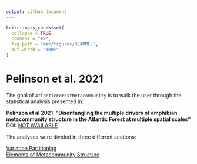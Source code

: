 ```yaml
---
output: github_document
---
```


<!-- README.md is generated from README.Rmd. Please edit that file -->

```r
knitr::opts_chunk$set(
  collapse = TRUE,
  comment = "#>",
  fig.path = "man/figures/README-",
  out.width = "100%"
)
```

# Pelinson et al. 2021

<!-- badges: start -->
<!-- badges: end -->

The goal of `AtlanticForestMetacommunity` is to walk the user through the statistical analysis presented in:  

**Pelinson et al 2021. "Disentangling the multiple drivers of amphibian metacommunity structure in the Atlantic Forest at multiple spatial scales"**  
DOI: [NOT AVAILABLE](link)

The analyses were divided in three different sections:

[Variation Partitioning](https://github.com/RodolfoPelinson/AtlanticForestMetacommunity/blob/master/VarPart/Variation-Partitioning.md)  
[Elements of Metacommunity Structure](https://github.com/RodolfoPelinson/AtlanticForestMetacommunity/blob/master/EMS/EMS.md)  
 
